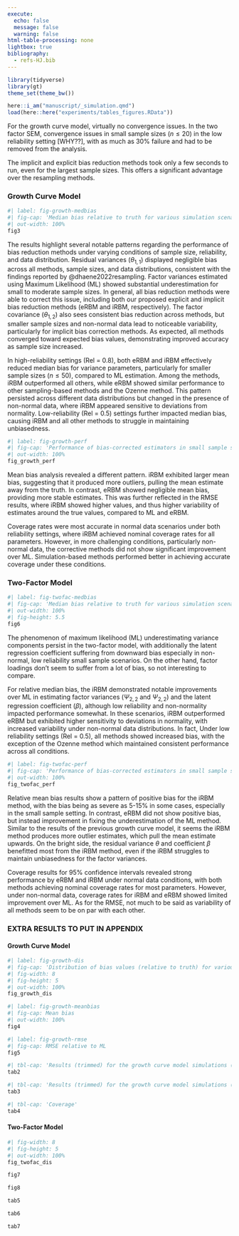 ```yaml
---
execute:
  echo: false
  message: false
  warning: false
html-table-processing: none
lightbox: true
bibliography: 
  - refs-HJ.bib
---
```



```r
library(tidyverse)
library(gt)
theme_set(theme_bw())

here::i_am("manuscript/_simulation.qmd")
load(here::here("experiments/tables_figures.RData"))
```

For the growth curve model, virtually no convergence issues.
In the two factor SEM, convergence issues in small sample sizes ($n\leq 20$) in the low reliability setting [WHY??], with as much as 30% failure and had to be removed from the analysis.

The implicit and explicit bias reduction methods took only a few seconds to run, even for the largest sample sizes. 
This offers a significant advantage over the resampling methods.

<!-- - Trim outliers (upper and lower 2.5%) -->

### Growth Curve Model

```r
#| label: fig-growth-medbias
#| fig-cap: 'Median bias relative to truth for various simulation scenarios in the growth curve model.'
#| out-width: 100%
fig3
```

The results highlight several notable patterns regarding the performance of bias reduction methods under varying conditions of sample size, reliability, and data distribution.
Residual variances ($\theta_{1,1}$) displayed negligible bias across all methods, sample sizes, and data distributions, consistent with the findings reported by @dhaene2022resampling.
Factor variances estimated using Maximum Likelihood (ML) showed substantial underestimation for small to moderate sample sizes. 
In general, all bias reduction methods were able to correct this issue, including both our proposed explicit and implicit bias reduction methods (eRBM and iRBM, respectively).
The factor covariance ($\theta_{1,2}$) also sees consistent bias reduction across methods, but smaller sample sizes and non-normal data lead to noticeable variability, particularly for implicit bias correction methods.
As expected, all methods converged toward expected bias values, demonstrating improved accuracy as sample size increased.

In high-reliability settings (Rel = 0.8), both eRBM and iRBM effectively reduced median bias for variance parameters, particularly for smaller sample sizes ($n\leq 50$), compared to ML estimation. 
Among the methods, iRBM outperformed all others, while eRBM showed similar performance to other sampling-based methods and the Ozenne method. 
This pattern persisted across different data distributions but changed in the presence of non-normal data, where iRBM appeared sensitive to deviations from normality. 
Low-reliability (Rel = 0.5) settings further impacted median bias, causing iRBM and all other methods to struggle in maintaining unbiasedness.


```r
#| label: fig-growth-perf
#| fig-cap: 'Performance of bias-corrected estimators in small sample sizes ($n=50$) for the growth curve model.'
#| out-width: 100%
fig_growth_perf
```


Mean bias analysis revealed a different pattern. 
iRBM exhibited larger mean bias, suggesting that it produced more outliers, pulling the mean estimate away from the truth.
In contrast, eRBM showed negligible mean bias, providing more stable estimates. 
This was further reflected in the RMSE results, where iRBM showed higher values, and thus higher variability of estimates around the true values, compared to ML and eRBM. 

Coverage rates were most accurate in normal data scenarios under both reliability settings, where iRBM achieved nominal coverage rates for all parameters. 
However, in more challenging conditions, particularly non-normal data, the corrective methods did not show significant improvement over ML. 
Simulation-based methods performed better in achieving accurate coverage under these conditions.

<!-- Overall, while both explicit and implicit methods showed strengths, eRBM demonstrated more consistent performance in reducing mean bias and RMSE, whereas iRBM excelled in median bias reduction but was more sensitive to outliers and non-normal data.  -->

### Two-Factor Model

```r
#| label: fig-twofac-medbias
#| fig-cap: 'Median bias relative to truth for various simulation scenarios in the two-factor model.'
#| out-width: 100%
#| fig-height: 5.5
fig6
```


The phenomenon of maximum likelihood (ML) underestimating variance components persist in the two-factor model, with additionally the latent regression coefficient suffering from downward bias especially in non-normal, low reliability small sample scenarios.
On the other hand, factor loadings don't seem to suffer from a lot of bias, so not interesting to compare.

For relative median bias, the iRBM demonstrated notable improvements over ML in estimating factor variances ($\Psi_{2,2}$ and $\Psi_{2,2}$) and the latent regression coefficient ($\beta$), although low reliability and non-normality impacted performance somewhat. 
In these scenarios, iRBM outperformed eRBM  but exhibited higher sensitivity to deviations in normality, with increased variability under non-normal data distributions. 
In fact, Under low reliability settings (Rel = 0.5), all methods showed increased bias, with the exception of the Ozenne method which maintained consistent performance across all conditions.


```r
#| label: fig-twofac-perf
#| fig-cap: 'Performance of bias-corrected estimators in small sample sizes ($n=50$) for the two-factor model.'
#| out-width: 100%
fig_twofac_perf
```

Relative mean bias results show a pattern of positive bias for the iRBM method, with the bias being as severe as 5-15% in some cases, especially in the small sample setting.
In contrast, eRBM did not show positive bias, but instead improvement in fixing the underestimation of the ML method.
Similar to the results of the previous growth curve model, it seems the iRBM method produces more outlier estimates, which pull the mean estimate upwards.
On the bright side, the residual variance $\theta$ and coefficient $\beta$ benefitted most from the iRBM method, even if the iRBM struggles to maintain unbiasedness for the factor variances.

Coverage results for 95% confidence intervals revealed strong performance by eRBM and iRBM under normal data conditions, with both methods achieving nominal coverage rates for most parameters. 
However, under non-normal data, coverage rates for iRBM and eRBM showed limited improvement over ML.
As for the RMSE, not much to be said as variability of all methods seem to be on par with each other.

### EXTRA RESULTS TO PUT IN APPENDIX

#### Growth Curve Model

```r
#| label: fig-growth-dis
#| fig-cap: 'Distribution of bias values (relative to truth) for various estimation methods under small sample size ($n=50$).'
#| fig-width: 8
#| fig-height: 5
#| out-width: 100%
fig_growth_dis
```


```r
#| label: fig-growth-meanbias
#| fig-cap: Mean bias
#| out-width: 100%
fig4
```


```r
#| label: fig-growth-rmse
#| fig-cap: RMSE relative to ML
fig5
```



```r
#| tbl-cap: 'Results (trimmed) for the growth curve model simulations (Reliability = 0.80)'
tab2
```


```r
#| tbl-cap: 'Results (trimmed) for the growth curve model simulations (Reliability = 0.50)'
tab3
```



```r
#| tbl-cap: 'Coverage'
tab4
```


#### Two-Factor Model

```r
#| fig-width: 8
#| fig-height: 5
#| out-width: 100%
fig_twofac_dis
```

```r
fig7
```

```r
fig8
```

```r
tab5
```

```r
tab6
```

```r
tab7
```

